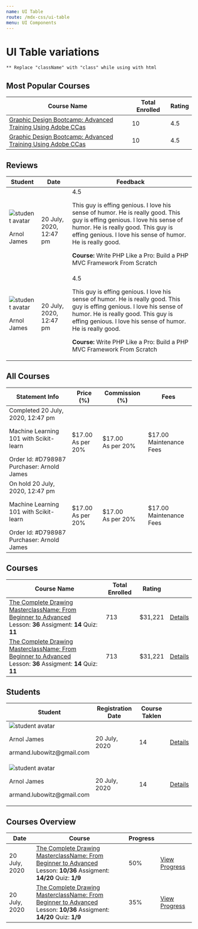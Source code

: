 ```yaml
---
name: UI Table
route: /mdx-css/ui-table
menu: UI Components
---
```



# UI Table variations
`** Replace "className" with "class" while using with html`

## Most Popular Courses

<Playground>
	<div className="tutor-ui-table-responsive">
		<table className="tutor-ui-table table-popular-courses">
			<thead>
				<tr>
					<th>
						<span className="text-regular-small color-text-subsued">Course Name</span>
					</th>
					<th>
						<div className="inline-flex-center color-text-subsued">
							<span className="text-regular-small">Total Enrolled</span>
							<span className="tutor-v2-icon-test icon-ordering-a-to-z-filled"></span>
						</div>
					</th>
					<th>
						<div className="inline-flex-center color-text-subsued">
							<span className="text-regular-small">Rating</span>
							<span className="tutor-v2-icon-test icon-ordering-a-to-z-filled"></span>
						</div>
					</th>
				</tr>
			</thead>
			<tbody>
				<tr>
					<td>
						<div className="td-course text-medium-body color-text-primary">
							<a href="#">Graphic Design Bootcamp: Advanced Training Using Adobe CCas</a>
						</div>
					</td>
					<td>
						<span className="text-medium-caption color-text-primary">10</span>
					</td>
					<td>
						<div className="td-tutor-rating text-regular-body color-text-subsued">
							<div className="tutor-ratings">
								<div className="tutor-rating-stars">
									<span className="tutor-v2-icon-test icon-star-full-filled"></span>
									<span className="tutor-v2-icon-test icon-star-full-filled"></span>
									<span className="tutor-v2-icon-test icon-star-full-filled"></span>
									<span className="tutor-v2-icon-test icon-star-full-filled"></span>
									<span className="tutor-v2-icon-test icon-star-line-filled"></span>
								</div>
								<div className="tutor-rating-text">4.5</div>
							</div>
						</div>
					</td>
				</tr>
				<tr>
					<td>
						<div className="td-course text-medium-body color-text-primary">
							<a href="#">Graphic Design Bootcamp: Advanced Training Using Adobe CCas</a>
						</div>
					</td>
					<td>
						<span className="text-medium-caption color-text-primary">10</span>
					</td>
					<td>
						<div className="td-tutor-rating text-regular-body color-text-subsued">
							<div className="tutor-ratings">
								<div className="tutor-rating-stars">
									<span className="tutor-v2-icon-test icon-star-full-filled"></span>
									<span className="tutor-v2-icon-test icon-star-full-filled"></span>
									<span className="tutor-v2-icon-test icon-star-full-filled"></span>
									<span className="tutor-v2-icon-test icon-star-full-filled"></span>
									<span className="tutor-v2-icon-test icon-star-line-filled"></span>
								</div>
								<div className="tutor-rating-text">4.5</div>
							</div>
						</div>
					</td>
				</tr>
			</tbody>
		</table>
	</div>
</Playground>

## Reviews

<Playground>
	<div className="tutor-ui-table-responsive">
		<table className="tutor-ui-table table-reviews">
			<thead>
				<tr>
					<th>
						<span className="text-regular-small color-text-subsued">Student</span>
					</th>
					<th>
						<span className="text-regular-small color-text-subsued">Date</span>
					</th>
					<th>
						<span className="text-regular-small color-text-subsued">Feedback</span>
					</th>
				</tr>
			</thead>
			<tbody>
				<tr>
					<td>
						<div className="td-avatar">
							<img src="https://i.imgur.com/CckCKYQ.jpeg" alt="student avatar" />
							<p className="text-medium-body color-text-primary">Arnol James</p>
						</div>
					</td>
					<td>
						<span className="text-medium-caption color-text-primary">20 July, 2020, 12:47 pm</span>
					</td>
					<td>
						<div className="td-feedback">
							<div className="td-tutor-rating text-regular-body color-text-subsued">
								<div className="tutor-ratings">
									<div className="tutor-rating-stars">
										<span className="tutor-v2-icon-test icon-star-full-filled"></span>
										<span className="tutor-v2-icon-test icon-star-full-filled"></span>
										<span className="tutor-v2-icon-test icon-star-full-filled"></span>
										<span className="tutor-v2-icon-test icon-star-full-filled"></span>
										<span className="tutor-v2-icon-test icon-star-line-filled"></span>
									</div>
									<div className="tutor-rating-text">4.5</div>
								</div>
							</div>
							<p className="review-text color-text-subsued">
								This guy is effing genious. I love his sense of humor. He is really good. This guy is effing genious. I
								love his sense of humor. He is really good. This guy is effing genious. I love his sense of humor. He is
								really good.
							</p>
							<p className="course-name text-medium-small color-text-title">
								<strong>Course: </strong>Write PHP Like a Pro: Build a PHP MVC Framework From Scratch
							</p>
						</div>
					</td>
				</tr>
				<tr>
					<td>
						<div className="td-avatar">
							<img src="https://i.imgur.com/CckCKYQ.jpeg" alt="student avatar" />
							<p className="text-medium-body color-text-primary">Arnol James</p>
						</div>
					</td>
					<td>
						<span className="text-medium-caption color-text-primary">20 July, 2020, 12:47 pm</span>
					</td>
					<td>
						<div className="td-feedback">
							<div className="td-tutor-rating text-regular-body color-text-subsued">
								<div className="tutor-ratings">
									<div className="tutor-rating-stars">
										<span className="tutor-v2-icon-test icon-star-full-filled"></span>
										<span className="tutor-v2-icon-test icon-star-full-filled"></span>
										<span className="tutor-v2-icon-test icon-star-full-filled"></span>
										<span className="tutor-v2-icon-test icon-star-full-filled"></span>
										<span className="tutor-v2-icon-test icon-star-line-filled"></span>
									</div>
									<div className="tutor-rating-text">4.5</div>
								</div>
							</div>
							<p className="review-text color-text-subsued">
								This guy is effing genious. I love his sense of humor. He is really good. This guy is effing genious. I
								love his sense of humor. He is really good. This guy is effing genious. I love his sense of humor. He is
								really good.
							</p>
							<p className="course-name text-medium-small color-text-title">
								<strong>Course: </strong>Write PHP Like a Pro: Build a PHP MVC Framework From Scratch
							</p>
						</div>
					</td>
				</tr>
			</tbody>
		</table>
	</div>
</Playground>

## All Courses

<Playground>
	<div className="tutor-ui-table-responsive">
		<table className="tutor-ui-table table-all-courses">
			<thead>
				<tr>
					<th>
						<span className="text-regular-small color-text-subsued">Statement Info</span>
					</th>
					<th>
						<span className="text-regular-small color-text-subsued">Price (%)</span>
					</th>
					<th>
						<span className="text-regular-small color-text-subsued">Commission (%)</span>
					</th>
					<th>
						<span className="text-regular-small color-text-subsued">Fees</span>
					</th>
				</tr>
			</thead>
			<tbody>
				<tr>
					<td>
						<div className="td-statement-info">
							<div className="meta-data-1 inline-flex-center">
								<span className="tutor-badge-label label-success">Completed</span>
								<span className="text-regular-small color-text-primary">20 July, 2020, 12:47 pm</span>
							</div>
							<p className="meta-data-2 text-medium-body color-text-primary">Machine Learning 101 with Scikit-learn</p>
							<div className="meta-data-3 inline-flex-center text-regular-small color-text-title">
								<span>Order Id: #D798987</span>
								<div className="inline-flex-center">
									<span>Purchaser: Arnold James</span>
								</div>
							</div>
						</div>
					</td>
					<td>
						<span className="text-medium-caption color-text-primary">
							$17.00 <br />
							<span className="text-regular-small color-text-hints">As per 20%</span>
						</span>
					</td>
					<td>
						<span className="text-medium-caption color-text-primary">
							$17.00 <br />
							<span className="text-regular-small color-text-hints">As per 20%</span>
						</span>
					</td>
					<td>
						<span className="text-medium-caption color-text-primary">
							$17.00 <br />
							<span className="text-regular-small color-text-hints">Maintenance Fees</span>
						</span>
					</td>
				</tr>
				<tr>
					<td>
						<div className="td-statement-info">
							<div className="meta-data-1 inline-flex-center">
								<span className="tutor-badge-label label-onhold">On hold</span>
								<span className="text-regular-small color-text-primary">20 July, 2020, 12:47 pm</span>
							</div>
							<p className="meta-data-2 text-medium-body color-text-primary">Machine Learning 101 with Scikit-learn</p>
							<div className="meta-data-3 inline-flex-center text-regular-small color-text-title">
								<span>Order Id: #D798987</span>
								<div className="inline-flex-center">
									<span>Purchaser: Arnold James</span>
								</div>
							</div>
						</div>
					</td>
					<td>
						<span className="text-medium-caption color-text-primary">
							$17.00 <br />
							<span className="text-regular-small color-text-hints">As per 20%</span>
						</span>
					</td>
					<td>
						<span className="text-medium-caption color-text-primary">
							$17.00 <br />
							<span className="text-regular-small color-text-hints">As per 20%</span>
						</span>
					</td>
					<td>
						<span className="text-medium-caption color-text-primary">
							$17.00 <br />
							<span className="text-regular-small color-text-hints">Maintenance Fees</span>
						</span>
					</td>
				</tr>
			</tbody>
		</table>
	</div>
</Playground>

## Courses

<Playground>
	<div className="tutor-ui-table-responsive">
		<table className="tutor-ui-table table-popular-courses">
			<thead>
				<tr>
					<th>
						<span className="text-regular-small color-text-subsued">Course Name</span>
					</th>
					<th>
						<div className="inline-flex-center color-text-subsued">
							<span className="text-regular-small">Total Enrolled</span>
							<span className="tutor-v2-icon-test icon-order-down-filled"></span>
						</div>
					</th>
					<th>
						<div className="inline-flex-center color-text-subsued">
							<span className="text-regular-small">Rating</span>
							<span className="tutor-v2-icon-test icon-order-down-filled"></span>
						</div>
					</th>
					<th className="tutor-shrink"></th>
				</tr>
			</thead>
			<tbody>
				<tr>
					<td>
						<div className="color-text-primary td-course text-medium-body">
							<a href="#">The Complete Drawing MasterclassName: From Beginner to Advanced</a>
							<div className="course-meta">
								<span className="color-text-subsued text-regular-caption">
									Lesson: <strong className="text-medium-caption">36</strong>
								</span>
								<span className="color-text-subsued text-regular-caption">
									Assigment: <strong className="text-medium-caption">14</strong>
								</span>
								<span className="color-text-subsued text-regular-caption">
									Quiz: <strong className="text-medium-caption">11</strong>
								</span>
							</div>
						</div>
					</td>
					<td>
						<span className="color-text-primary text-medium-caption">713</span>
					</td>
					<td>
						<span className="color-text-primary text-medium-caption">$31,221</span>
					</td>
					<td>
						<div className="inline-flex-center td-action-btns">
							<a href="#" className="btn-outline tutor-btn">
								Details
							</a>
							<a href="#" className="btn-text">
								<span className="tutor-v2-icon-test icon-detail-link-filled"></span>
							</a>
						</div>
					</td>
				</tr>
				<tr>
					<td>
						<div className="color-text-primary td-course text-medium-body">
							<a href="#">The Complete Drawing MasterclassName: From Beginner to Advanced</a>
							<div className="course-meta">
								<span className="color-text-subsued text-regular-caption">
									Lesson: <strong className="text-medium-caption">36</strong>
								</span>
								<span className="color-text-subsued text-regular-caption">
									Assigment: <strong className="text-medium-caption">14</strong>
								</span>
								<span className="color-text-subsued text-regular-caption">
									Quiz: <strong className="text-medium-caption">11</strong>
								</span>
							</div>
						</div>
					</td>
					<td>
						<span className="color-text-primary text-medium-caption">713</span>
					</td>
					<td>
						<span className="color-text-primary text-medium-caption">$31,221</span>
					</td>
					<td>
						<div className="inline-flex-center td-action-btns">
							<a href="#" className="btn-outline tutor-btn">
								Details
							</a>
							<a href="#" className="btn-text">
								<span className="tutor-v2-icon-test icon-detail-link-filled"></span>
							</a>
						</div>
					</td>
				</tr>
			</tbody>
		</table>
	</div>
</Playground>

## Students

<Playground>
	<div className="tutor-ui-table-responsive">
		<table className="tutor-ui-table table-students">
			<thead>
				<tr>
					<th>
						<div className="inline-flex-center color-text-subsued">
							<span className="text-regular-small">Student</span>
							<span className="tutor-v2-icon-test icon-ordering-a-to-z-filled"></span>
						</div>
					</th>
					<th>
						<div className="inline-flex-center color-text-subsued">
							<span className="text-regular-small">Registration Date</span>
							<span className="tutor-v2-icon-test icon-order-down-filled"></span>
						</div>
					</th>
					<th>
						<div className="inline-flex-center color-text-subsued">
							<span className="text-regular-small">Course Taklen</span>
							<span className="tutor-v2-icon-test icon-order-down-filled"></span>
						</div>
					</th>
					<th className="tutor-shrink"></th>
				</tr>
			</thead>
			<tbody>
				<tr>
					<td>
						<div className="td-avatar">
							<img src="https://i.imgur.com/CckCKYQ.jpeg" alt="student avatar" />
							<div>
								<p className="color-text-primary text-medium-body">Arnol James</p>
								<p className="color-text-title text-regular-small">armand.lubowitz@gmail.com</p>
							</div>
						</div>
					</td>
					<td>
						<span className="color-text-primary text-regular-caption">20 July, 2020</span>
					</td>
					<td>
						<span className="color-text-primary text-medium-caption">14</span>
					</td>
					<td>
						<div className="inline-flex-center td-action-btns">
							<a href="#" className="btn-outline tutor-btn">
								Details
							</a>
						</div>
					</td>
				</tr>
				<tr>
					<td>
						<div className="td-avatar">
							<img src="https://i.imgur.com/CckCKYQ.jpeg" alt="student avatar" />
							<div>
								<p className="color-text-primary text-medium-body">Arnol James</p>
								<p className="color-text-title text-regular-small">armand.lubowitz@gmail.com</p>
							</div>
						</div>
					</td>
					<td>
						<span className="color-text-primary text-regular-caption">20 July, 2020</span>
					</td>
					<td>
						<span className="color-text-primary text-medium-caption">14</span>
					</td>
					<td>
						<div className="inline-flex-center td-action-btns">
							<a href="#" className="btn-outline tutor-btn">
								Details
							</a>
						</div>
					</td>
				</tr>
			</tbody>
		</table>
	</div>
</Playground>

## Courses Overview

<Playground>
	<div className="tutor-ui-table-responsive">
		<table className="tutor-ui-table table-course-overview">
			<thead>
				<tr>
					<th>
						<div className="inline-flex-center color-text-subsued">
							<span className="text-regular-small">Date</span>
							<span className="tutor-v2-icon-test icon-order-down-filled"></span>
						</div>
					</th>
					<th>
						<div className="inline-flex-center color-text-subsued">
							<span className="text-regular-small">Course</span>
						</div>
					</th>
					<th>
						<div className="inline-flex-center color-text-subsued">
							<span className="text-regular-small">Progress</span>
						</div>
					</th>
					<th className="tutor-shrink"></th>
				</tr>
			</thead>
			<tbody>
				<tr>
					<td>
						<span className="text-regular-caption color-text-primary">20 July, 2020</span>
					</td>
					<td>
						<div className="td-course text-medium-body color-text-primary">
							<a href="#">The Complete Drawing MasterclassName: From Beginner to Advanced</a>
							<div className="course-meta">
								<span className="color-text-subsued text-regular-caption">
									Lesson: <strong className="text-medium-caption">10/36</strong>
								</span>
								<span className="color-text-subsued text-regular-caption">
									Assigment: <strong className="text-medium-caption">14/20</strong>
								</span>
								<span className="color-text-subsued text-regular-caption">
									Quiz: <strong className="text-medium-caption">1/9</strong>
								</span>
							</div>
						</div>
					</td>
					<td>
						<div className="td-progress inline-flex-center">
							<div className="progress-bar" style={{"--progress-value": "50%"}}>
								<div className="progress-value"></div>
							</div>
							<div className="progress-text text-medium-caption color-text-primary">50%</div>
						</div>
					</td>
					<td>
						<div className="td-action-btns inline-flex-center">
							<a href="#" className="tutor-btn btn-outline">
								View Progress
							</a>
						</div>
					</td>
				</tr>
				<tr>
					<td>
						<span className="text-regular-caption color-text-primary">20 July, 2020</span>
					</td>
					<td>
						<div className="td-course text-medium-body color-text-primary">
							<a href="#">The Complete Drawing MasterclassName: From Beginner to Advanced</a>
							<div className="course-meta">
								<span className="color-text-subsued text-regular-caption">
									Lesson: <strong className="text-medium-caption">10/36</strong>
								</span>
								<span className="color-text-subsued text-regular-caption">
									Assigment: <strong className="text-medium-caption">14/20</strong>
								</span>
								<span className="color-text-subsued text-regular-caption">
									Quiz: <strong className="text-medium-caption">1/9</strong>
								</span>
							</div>
						</div>
					</td>
					<td>
						<div className="td-progress inline-flex-center">
							<div className="progress-bar" style={{"--progress-value": "35%"}}>
								<div className="progress-value"></div>
							</div>
							<div className="progress-text text-medium-caption color-text-primary">35%</div>
						</div>
					</td>
					<td>
						<div className="td-action-btns inline-flex-center">
							<a href="#" className="tutor-btn btn-outline">
								View Progress
							</a>
						</div>
					</td>
				</tr>
			</tbody>
		</table>
	</div>
</Playground>
